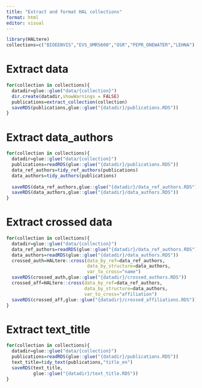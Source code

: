 ```yaml
---
title: "Extract and format HAL collections"
format: html
editor: visual
---
```


```r
library(HALtere)
collections=c("BIOEENVIS","EVS_UMR5600","OSR","PEPR_ONEWATER","LEHNA")
```

 
# Extract data

```r
for(collection in collections){
  datadir=glue::glue("data/{collection}")
  dir.create(datadir,showWarnings = FALSE)
  publications=extract_collection(collection)
  saveRDS(publications,glue::glue("{datadir}/publications.RDS"))
}
```

# Extract data_authors


```r
for(collection in collections){
  datadir=glue::glue("data/{collection}")
  publications=readRDS(glue::glue("{datadir}/publications.RDS"))
  data_ref_authors=tidy_ref_authors(publications)
  data_authors=tidy_authors(publications)
  
  saveRDS(data_ref_authors,glue::glue("{datadir}/data_ref_authors.RDS"))
  saveRDS(data_authors,glue::glue("{datadir}/data_authors.RDS"))
}
```

# Extract crossed data

```r
for(collection in collections){
  datadir=glue::glue("data/{collection}")
  data_ref_authors=readRDS(glue::glue("{datadir}/data_ref_authors.RDS"))
  data_authors=readRDS(glue::glue("{datadir}/data_authors.RDS"))
  crossed_auth=HALtere::cross(data_by_ref=data_ref_authors,
                              data_by_structure=data_authors,
                              var_to_cross="name") 
  saveRDS(crossed_auth,glue::glue("{datadir}/crossed_authors.RDS"))
  crossed_aff=HALtere::cross(data_by_ref=data_ref_authors,
                             data_by_structure=data_authors,
                             var_to_cross="affiliation")
  saveRDS(crossed_aff,glue::glue("{datadir}/crossed_affiliations.RDS"))
}
```

# Extract text_title
```r
for(collection in collections){
  datadir=glue::glue("data/{collection}")
  publications=readRDS(glue::glue("{datadir}/publications.RDS"))
  text_title=tidy_text(publications,"title_en")
  saveRDS(text_title,
          glue::glue("{datadir}/text_title.RDS"))
}
```


